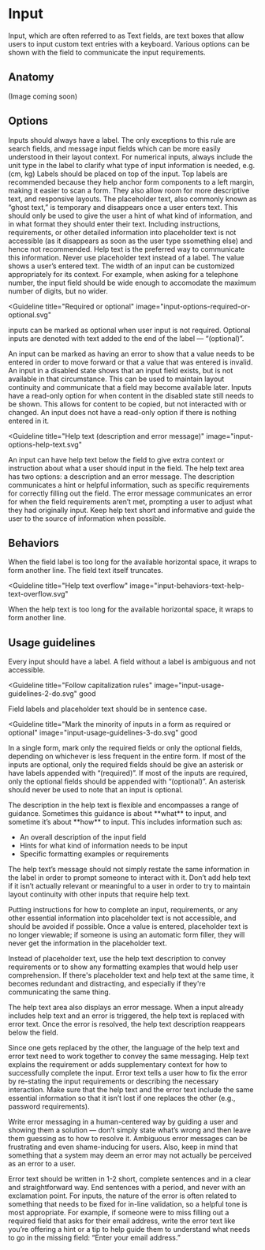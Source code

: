 # Input

Input, which are often referred to as Text fields, are text boxes that allow
users to input custom text entries with a keyboard. Various options can be shown
with the field to communicate the input requirements.

<AssetLinks>
  <AssetLink href="https://react.fabric-ds.io/textfield" />
  <AssetLink href="https://vue.fabric-ds.io//forms" />
</AssetLinks>

<TableOfContents />

## Anatomy

(Image coming soon)

## Options

<Guideline title="Label" image="input-options-label.svg">
  Inputs should always have a label. The only exceptions to this rule are search
  fields, and message input fields which can be more easily understood in their
  layout context. For numerical inputs, always include the unit type in the
  label to clarify what type of input information is needed, e.g. (cm, kg)
</Guideline>

<Guideline title="Label position" image="input-options-label-position.svg">
  Labels should be placed on top of the input. Top labels are recommended
  because they help anchor form components to a left margin, making it easier to
  scan a form. They also allow room for more descriptive text, and responsive
  layouts.
</Guideline>

<Guideline title="Placeholder" image="input-options-placeholder.svg">
  The placeholder text, also commonly known as “ghost text,” is temporary and
  disappears once a user enters text. This should only be used to give the user
  a hint of what kind of information, and in what format they should enter their
  text. Including instructions, requirements, or other detailed information into
  placeholder text is not accessible (as it disappears as soon as the user type
  ssomething else) and hence not recommended. Help text is the preferred way to
  communicate this information. Never use placeholder text instead of a label.
</Guideline>

<Guideline title="Value" image="input-options-value.svg">
  The value shows a user’s entered text.
</Guideline>

<Guideline title="Width" image="input-options-width.svg">
  The width of an input can be customized appropriately for its context. For
  example, when asking for a telephone number, the input field should be wide
  enough to accomodate the maximum number of digits, but no wider.
</Guideline>

<Guideline
  title="Required or optional"
  image="input-options-required-or-optional.svg"
>
  inputs can be marked as optional when user input is not required. Optional
  inputs are denoted with text added to the end of the label — “(optional)”.
</Guideline>

<Guideline title="Error" image="input-options-error.svg">
  An input can be marked as having an error to show that a value needs to be
  entered in order to move forward or that a value that was entered is invalid.
</Guideline>

<Guideline title="Disabled" image="input-options-disabled.svg">
  An input in a disabled state shows that an input field exists, but is not
  available in that circumstance. This can be used to maintain layout continuity
  and communicate that a field may become available later.
</Guideline>

<Guideline title="Read-only" image="input-options-read-only.svg">
  Inputs have a read-only option for when content in the disabled state still
  needs to be shown. This allows for content to be copied, but not interacted
  with or changed. An input does not have a read-only option if there is nothing
  entered in it.
</Guideline>

<Guideline
  title="Help text (description and error message)"
  image="input-options-help-text.svg"
>
  An input can have help text below the field to give extra context or
  instruction about what a user should input in the field. The help text area
  has two options: a description and an error message. The description
  communicates a hint or helpful information, such as specific requirements for
  correctly filling out the field. The error message communicates an error for
  when the field requirements aren’t met, prompting a user to adjust what they
  had originally input. Keep help text short and informative and guide the user
  to the source of information when possible.
</Guideline>

## Behaviors

<Guideline title="Text overflow" image="input-behaviors-text-overflow.svg">
  When the field label is too long for the available horizontal space, it wraps
  to form another line. The field text itself truncates.
</Guideline>

<Guideline
  title="Help text overflow"
  image="input-behaviors-text-help-text-overflow.svg"
>
  When the help text is too long for the available horizontal space, it wraps to
  form another line.
</Guideline>

## Usage guidelines

<Guideline title="Include a label" image="input-usage-guidelines-1-do.svg" good>
  Every input should have a label. A field without a label is ambiguous and not
  accessible.
</Guideline>
<Guideline image="input-usage-guidelines-1-dont.svg" bad></Guideline>

<Guideline
  title="Follow capitalization rules"
  image="input-usage-guidelines-2-do.svg"
  good
>
  Field labels and placeholder text should be in sentence case.
</Guideline>
<Guideline image="input-usage-guidelines-2-dont.svg" bad></Guideline>

<Guideline
  title="Mark the minority of inputs in a form as required or optional"
  image="input-usage-guidelines-3-do.svg"
  good
>
  In a single form, mark only the required fields or only the optional fields,
  depending on whichever is less frequent in the entire form. If most of the
  inputs are optional, only the required fields should be give an asterisk or
  have labels appended with “(required)”. If most of the inputs are required,
  only the optional fields should be appended with “(optional)”. An asterisk
  should never be used to note that an input is optional.
</Guideline>
<Guideline image="input-usage-guidelines-3-dont.svg" bad></Guideline>

<Guideline title="Use help text to show hints, formatting, and requirements">
The description in the help text is flexible and encompasses a range of guidance. Sometimes this guidance is about **what** to input, and sometime it’s about **how** to input. This includes information such as:

- An overall description of the input field
- Hints for what kind of information needs to be input
- Specific formatting examples or requirements

The help text’s message should not simply restate the same information in the
label in order to prompt someone to interact with it. Don’t add help text if it
isn’t actually relevant or meaningful to a user in order to try to maintain
layout continuity with other inputs that require help text.

</Guideline>

<Guideline title="Use help text instead of placeholder text">
Putting instructions for how to complete an input, requirements, or any other essential information into placeholder text is not accessible, and should be avoided if possible. Once a value is entered, placeholder text is no longer viewable; if someone is using an automatic form filler, they will never get the information in the placeholder text.

Instead of placeholder text, use the help text description to convey
requirements or to show any formatting examples that would help user
comprehension. If there's placeholder text and help text at the same time, it
becomes redundant and distracting, and especially if they're communicating the
same thing.

</Guideline>

<Guideline title="Switch help text with error text">
The help text area also displays an error message. When a input already includes help text and an error is triggered, the help text is replaced with error text. Once the error is resolved, the help text description reappears below the field.

Since one gets replaced by the other, the language of the help text and error
text need to work together to convey the same messaging. Help text explains the
requirement or adds supplementary context for how to successfully complete the
input. Error text tells a user how to fix the error by re-stating the input
requirements or describing the necessary interaction. Make sure that the help
text and the error text include the same essential information so that it isn’t
lost if one replaces the other (e.g., password requirements).

</Guideline>

<Guideline title="Write error text that shows a solution">
Write error messaging in a human-centered way by guiding a user and showing them a solution — don’t simply state what’s wrong and then leave them guessing as to how to resolve it. Ambiguous error messages can be frustrating and even shame-inducing for users. Also, keep in mind that something that a system may deem an error may not actually be perceived as an error to a user.

Error text should be written in 1-2 short, complete sentences and in a clear and
straightforward way. End sentences with a period, and never with an exclamation
point. For inputs, the nature of the error is often related to something that
needs to be fixed for in-line validation, so a helpful tone is most appropriate.
For example, if someone were to miss filling out a required field that asks for
their email address, write the error text like you’re offering a hint or a tip
to help guide them to understand what needs to go in the missing field: “Enter
your email address.”

</Guideline>
